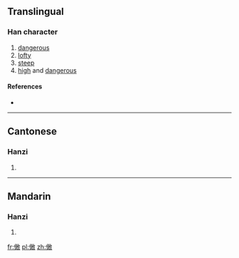 ==Translingual==

===Han character===
{{Han char|rn=9|rad=人|as=12|sn=14|four=|canj=人一十大 (OMJK), 人弓十大 (ONJK)|ids=⿰[[亻]][[敢]]}}

# [[dangerous]]
# [[lofty]]
# [[steep]]
# [[high]] and [[dangerous]]

====References====
* {{Han ref|kx=0117.150|hdz=10216.130|uh=3488|ud=13448}}

----

==Cantonese==

===Hanzi===
{{yue-hanzi|jyut=|y=hon6}}

# {{defn|lang=yue|sort=人12}}

----

==Mandarin==

===Hanzi===
{{cmn-hanzi|pin=[[hàn]] ([[han4]])|wg=han<sup>4</sup>}}

# {{defn|lang=cmn|sort=人12}}

[[fr:㒈]]
[[pl:㒈]]
[[zh:㒈]]